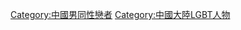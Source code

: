 {{Portal box|LGBT}}
{{兩岸四地分類/一般|this=陸|topic=男同性戀者
|古=古代中國男同性戀者
|陸=中國大陸男同性戀者
|台=台灣男同性戀者
|港=香港男同性戀者
|澳=澳門LGBT人物
}}
[[Category:中國男同性戀者|Category:中國男同性戀者]]
[[Category:中國大陸LGBT人物|Category:中國大陸LGBT人物]]